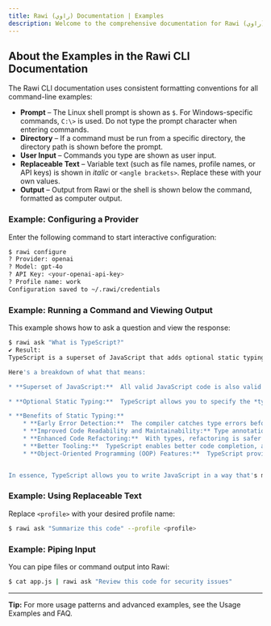 ```yaml
---
title: Rawi (راوي) Documentation | Examples
description: Welcome to the comprehensive documentation for Rawi (راوي), a developer-friendly AI-powered CLI tool for your terminal.
---
```


## About the Examples in the Rawi CLI Documentation

The Rawi CLI documentation uses consistent formatting conventions for all command-line examples:

- **Prompt** – The Linux shell prompt is shown as `$`. For Windows-specific commands, `C:\>` is used. Do not type the prompt character when entering commands.
- **Directory** – If a command must be run from a specific directory, the directory path is shown before the prompt.
- **User Input** – Commands you type are shown as user input.
- **Replaceable Text** – Variable text (such as file names, profile names, or API keys) is shown in _italic_ or `<angle brackets>`. Replace these with your own values.
- **Output** – Output from Rawi or the shell is shown below the command, formatted as computer output.

### Example: Configuring a Provider

Enter the following command to start interactive configuration:

```bash
$ rawi configure
? Provider: openai
? Model: gpt-4o
? API Key: <your-openai-api-key>
? Profile name: work
Configuration saved to ~/.rawi/credentials
```

### Example: Running a Command and Viewing Output

This example shows how to ask a question and view the response:

```bash
$ rawi ask "What is TypeScript?"
✔ Result:
TypeScript is a superset of JavaScript that adds optional static typing.  This means it builds on JavaScript, adding features to it but remaining compatible, and its key improvement is the introduction of types.

Here's a breakdown of what that means:

* **Superset of JavaScript:**  All valid JavaScript code is also valid TypeScript code. You can gradually introduce TypeScript into existing JavaScript projects without rewriting everything at once.

* **Optional Static Typing:**  TypeScript allows you to specify the *types* of variables, function parameters, and return values.  This is called "static typing" because the type checking happens at *compile time*, before the code runs in a browser or Node.js.  This is optional; you can still write JavaScript-style code without specifying types, though the benefits of typing are lost.

* **Benefits of Static Typing:**
    * **Early Error Detection:**  The compiler catches type errors before runtime, preventing many bugs that would otherwise only surface during testing or in production.
    * **Improved Code Readability and Maintainability:** Type annotations make code easier to understand and maintain, especially in large projects.  They act as documentation built directly into the code.
    * **Enhanced Code Refactoring:**  With types, refactoring is safer and easier because the compiler can warn you of potential type-related issues.
    * **Better Tooling:**  TypeScript enables better code completion, auto-suggestions, and other features in code editors and IDEs.
    * **Object-Oriented Programming (OOP) Features:**  TypeScript provides support for classes, interfaces, inheritance, and other OOP features commonly found in statically-typed languages.


In essence, TypeScript allows you to write JavaScript in a way that's more robust, maintainable, and easier to collaborate on, especially for larger and more complex projects.  The compiler then translates the TypeScript code into plain JavaScript, which can be run by any JavaScript engine.
```

### Example: Using Replaceable Text

Replace `<profile>` with your desired profile name:

```bash
$ rawi ask "Summarize this code" --profile <profile>
```

### Example: Piping Input

You can pipe files or command output into Rawi:

```bash
$ cat app.js | rawi ask "Review this code for security issues"
```

---

**Tip:** For more usage patterns and advanced examples, see the Usage Examples and FAQ.
